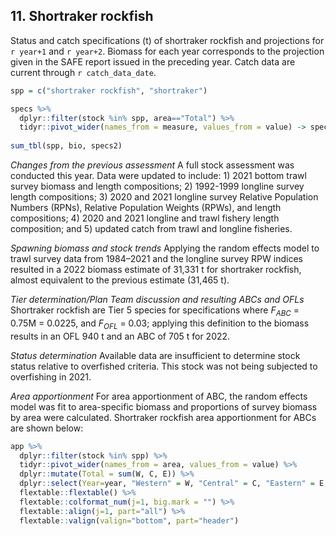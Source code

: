 ## 11. Shortraker rockfish
Status and catch specifications (t) of shortraker rockfish and projections for `r year+1` and `r year+2`.
Biomass for each year corresponds to the projection given in the SAFE report issued in the preceding year. 
Catch data are current through `r catch_data_date`. 

```r
spp = c("shortraker rockfish", "shortraker")

specs %>% 
  dplyr::filter(stock %in% spp, area=="Total") %>% 
  tidyr::pivot_wider(names_from = measure, values_from = value) -> specs2
  
sum_tbl(spp, bio, specs2)
```

*Changes from the previous assessment*
A full stock assessment was conducted this year. Data were updated to include: 1) 2021 bottom trawl survey biomass and length compositions; 2) 1992-1999 longline survey length compositions; 3) 2020 and 2021 longline survey Relative Population Numbers (RPNs), Relative Population Weights (RPWs), and length compositions; 4) 2020 and 2021 longline and trawl fishery length composition; and 5) updated catch from trawl and longline fisheries.

*Spawning biomass and stock trends*
Applying the random effects model to trawl survey data from 1984–2021 and the longline survey RPW indices resulted in a 2022 biomass estimate of 31,331 t for shortraker rockfish, almost equivalent to the previous estimate (31,465 t).

*Tier determination/Plan Team discussion and resulting ABCs and OFLs*
Shortraker rockfish are Tier 5 species for specifications where $F_{ABC}$ = 0.75M = 0.0225, and $F_{OFL}$ = 0.03; applying this definition to the biomass results in an OFL 940 t and an ABC of 705 t for 2022.

*Status determination*
Available data are insufficient to determine stock status relative to overfished criteria. This stock was not being subjected to overfishing in 2021.

*Area apportionment*
For area apportionment of ABC, the random effects model was fit to area-specific biomass and proportions of survey biomass by area were calculated. 
Shortraker rockfish area apportionment for ABCs are shown below:


```r
app %>% 
  dplyr::filter(stock %in% spp) %>% 
  tidyr::pivot_wider(names_from = area, values_from = value) %>% 
  dplyr::mutate(Total = sum(W, C, E)) %>% 
  dplyr::select(Year=year, "Western" = W, "Central" = C, "Eastern" = E, Total ) %>% 
  flextable::flextable() %>% 
  flextable::colformat_num(j=1, big.mark = "") %>% 
  flextable::align(j=1, part="all") %>% 
  flextable::valign(valign="bottom", part="header")
```

